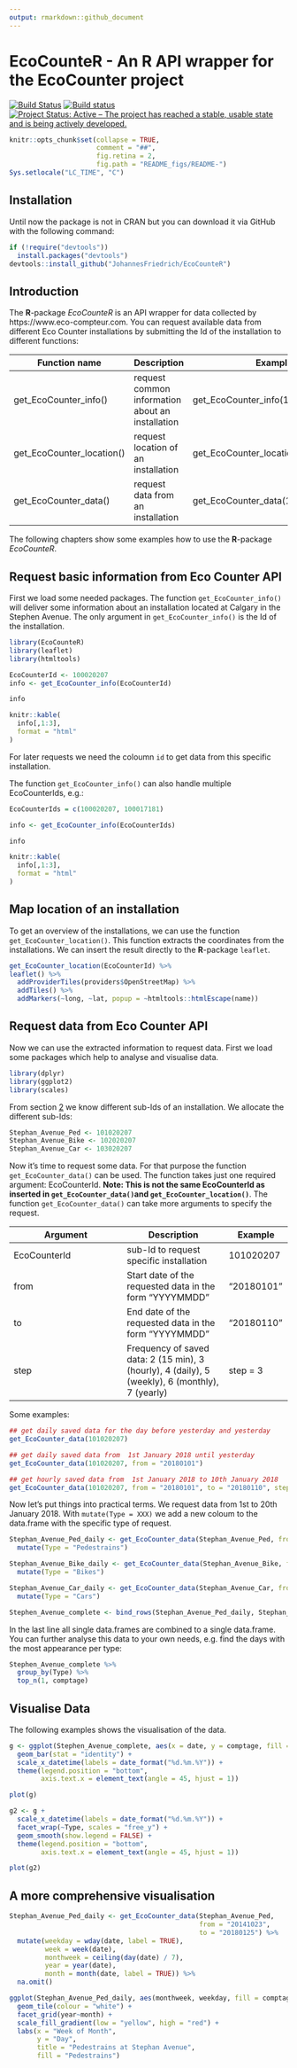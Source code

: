 ```yaml
---
output: rmarkdown::github_document
---
```


<!-- README.md is generated from README.Rmd. Please edit that file -->

# EcoCounteR - An R API wrapper for the EcoCounter project

[![Build Status](https://travis-ci.org/JohannesFriedrich/EcoCounteR.svg?branch=master)](https://travis-ci.org/JohannesFriedrich/EcoCounteR)
[![Build status](https://ci.appveyor.com/api/projects/status/l1yihruua1ugfl5a?svg=true)](https://ci.appveyor.com/project/JohannesFriedrich/ecocounter)
[![Project Status: Active – The project has reached a stable, usable state and is being actively developed.](http://www.repostatus.org/badges/latest/active.svg)](http://www.repostatus.org/#active)


```r
knitr::opts_chunk$set(collapse = TRUE,
                      comment = "##",
                      fig.retina = 2,
                      fig.path = "README_figs/README-")
Sys.setlocale("LC_TIME", "C")
```

## Installation

Until now the package is not in CRAN but you can download it via GitHub with the following command:

```r
if (!require("devtools"))
  install.packages("devtools")
devtools::install_github("JohannesFriedrich/EcoCounteR")
```


## Introduction

The **R**-package *EcoCounteR* is an API wrapper for data collected by https://www.eco-compteur.com. You can request available data from different Eco Counter installations by submitting the Id of the installation to different functions:

Function name       | Description                                        | Example
--------------------|----------------------------------------------------| -------
get_EcoCounter_info() | request common information about an installation  | get_EcoCounter_info(100020207)
get_EcoCounter_location() | request location of an installation  | get_EcoCounter_location(100020207)
get_EcoCounter_data() | request data from an installation  | get_EcoCounter_data(101020207)

The following chapters show some examples how to use the **R**-package *EcoCounteR*.

## Request basic information from Eco Counter API <a id="basic_information"></a>

First we load some needed packages. The function `get_EcoCounter_info()` will deliver some information about an installation located at Calgary in the Stephen Avenue. The only argument in `get_EcoCounter_info()` is the Id of the installation.

```r
library(EcoCounteR)
library(leaflet)
library(htmltools)

EcoCounterId <- 100020207
info <- get_EcoCounter_info(EcoCounterId)
```


```r
info
```

```r
knitr::kable(
  info[,1:3],
  format = "html"
)
```


For later requests we need the coloumn `id` to get data from this specific installation.

The function `get_EcoCounter_info()` can also handle multiple EcoCounterIds, e.g.:

```r
EcoCounterIds = c(100020207, 100017181)

info <- get_EcoCounter_info(EcoCounterIds)
```

```r
info
```

```r
knitr::kable(
  info[,1:3],
  format = "html"
)
```

## Map location of an installation

To get an overview of the installations, we can use the function `get_EcoCounter_location()`. This function extracts the coordinates from the installations. We can insert the result directly to the **R**-package `leaflet`.


```r
get_EcoCounter_location(EcoCounterId) %>% 
leaflet() %>%
  addProviderTiles(providers$OpenStreetMap) %>% 
  addTiles() %>%  
  addMarkers(~long, ~lat, popup = ~htmltools::htmlEscape(name))
```

## Request data from Eco Counter API

Now we can use the extracted information to request data. First we load some packages which help to analyse and visualise data.

```r
library(dplyr)
library(ggplot2)
library(scales)
```

From section [2](#basic_information) we know different sub-Ids of an installation. We allocate the different sub-Ids:

```r
Stephan_Avenue_Ped <- 101020207
Stephan_Avenue_Bike <- 102020207
Stephan_Avenue_Car <- 103020207
```

Now it's time to request some data. For that purpose the function `get_EcoCounter_data()` can be used. The function takes just one required argument: EcoCounterId. **Note: This is not the same EcoCounterId as inserted in `get_EcoCounter_data()`and `get_EcoCounter_location()`**.
The function `get_EcoCounter_data()` can take more arguments to specify the request. 

| Argument                       | Description | Example |
|--------------------------------| -----------------------------| ------------------ |
| EcoCounterId | sub-Id to request specific installation | 101020207 |
| from | Start date of the requested data in the form "YYYYMMDD" | "20180101" |
| to | End date  of the requested data in the form "YYYYMMDD" | "20180110" |
| step | Frequency of saved data: 2 (15 min), 3 (hourly), 4 (daily), 5 (weekly), 6 (monthly), 7 (yearly) | step = 3|

Some examples:

```r
## get daily saved data for the day before yesterday and yesterday
get_EcoCounter_data(101020207)

## get daily saved data from  1st January 2018 until yesterday 
get_EcoCounter_data(101020207, from = "20180101")

## get hourly saved data from  1st January 2018 to 10th January 2018 
get_EcoCounter_data(101020207, from = "20180101", to = "20180110", step = 3)
```

Now let's put things into practical terms. 
We request data from 1st to 20th January 2018. With `mutate(Type = XXX)` we add a new coloum to the data.frame with the specific type of request.

```r
Stephan_Avenue_Ped_daily <- get_EcoCounter_data(Stephan_Avenue_Ped, from = "20180101", to = "20180120") %>% 
  mutate(Type = "Pedestrains")

Stephan_Avenue_Bike_daily <- get_EcoCounter_data(Stephan_Avenue_Bike, from = "20180101", to = "20180120") %>% 
  mutate(Type = "Bikes")

Stephan_Avenue_Car_daily <- get_EcoCounter_data(Stephan_Avenue_Car, from = "20180101", to = "20180120") %>% 
  mutate(Type = "Cars")

Stephen_Avenue_complete <- bind_rows(Stephan_Avenue_Ped_daily, Stephan_Avenue_Bike_daily, Stephan_Avenue_Car_daily)
```

In the last line all single data.frames are combined to a single data.frame. You can further analyse this data to your own needs, e.g. find the days with the most appearance per type:

```r
Stephen_Avenue_complete %>% 
  group_by(Type) %>% 
  top_n(1, comptage)
```

## Visualise Data

The following examples shows the visualisation of the data.

```r
g <- ggplot(Stephen_Avenue_complete, aes(x = date, y = comptage, fill = Type)) +
  geom_bar(stat = "identity") +
  scale_x_datetime(labels = date_format("%d.%m.%Y")) +
  theme(legend.position = "bottom",
        axis.text.x = element_text(angle = 45, hjust = 1))

plot(g)

g2 <- g +
  scale_x_datetime(labels = date_format("%d.%m.%Y")) +
  facet_wrap(~Type, scales = "free_y") +
  geom_smooth(show.legend = FALSE) + 
  theme(legend.position = "bottom",
        axis.text.x = element_text(angle = 45, hjust = 1))

plot(g2)
```

## A more comprehensive visualisation

```r
Stephan_Avenue_Ped_daily <- get_EcoCounter_data(Stephan_Avenue_Ped, 
                                                from = "20141023", 
                                                to = "20180125") %>% 
  mutate(weekday = wday(date, label = TRUE),
         week = week(date),
         monthweek = ceiling(day(date) / 7),
         year = year(date),
         month = month(date, label = TRUE)) %>% 
  na.omit()

```


```r
ggplot(Stephan_Avenue_Ped_daily, aes(monthweek, weekday, fill = comptage)) + 
  geom_tile(colour = "white") + 
  facet_grid(year~month) + 
  scale_fill_gradient(low = "yellow", high = "red") +
  labs(x = "Week of Month",
       y = "Day",
       title = "Pedestrains at Stephan Avenue",
       fill = "Pedestrains")
```
